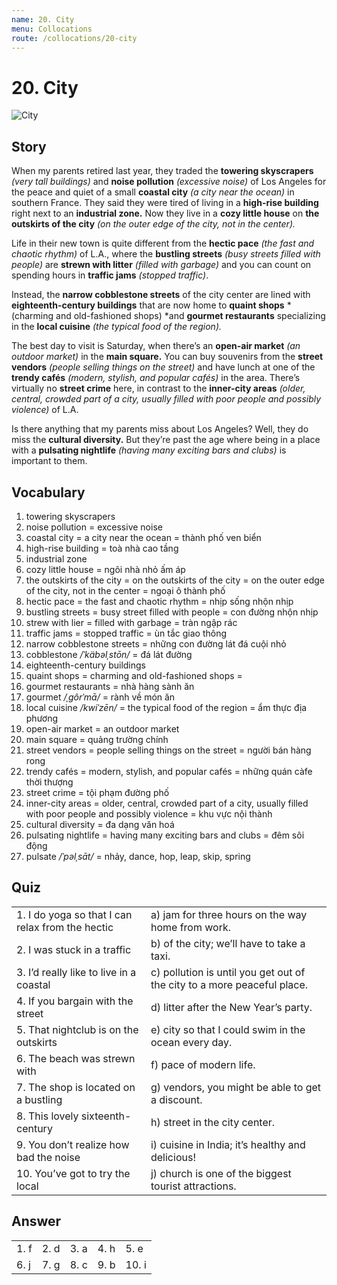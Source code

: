 ```yaml
---
name: 20. City
menu: Collocations
route: /collocations/20-city
---
```



# 20. City

<Image src={cityImg} alt="City" />

## Story

When my parents retired last year, they traded the **towering skyscrapers** _(very tall buildings)_ and **noise pollution** _(excessive noise)_ of Los Angeles for the peace and quiet of a small **coastal city** _(a city near the ocean)_ in southern France. They said they were tired of living in a **high-rise building** right next to an **industrial zone.** Now they live in a **cozy little house** on **the outskirts of the city** _(on the outer edge of the city, not in the center)._

Life in their new town is quite different from the **hectic pace** _(the fast and chaotic rhythm)_ of L.A., where the **bustling streets** _(busy streets filled with people)_ are **strewn with litter** _(filled with garbage)_ and you can count on spending hours in **traffic jams** _(stopped traffic)_.

Instead, the **narrow cobblestone streets** of the city center are lined with **eighteenth-century buildings** that are now home to **quaint shops** *(charming and old-fashioned shops) *and **gourmet restaurants** specializing in the **local cuisine** _(the typical food of the region)._

The best day to visit is Saturday, when there’s an **open-air market** _(an outdoor market)_ in the **main square.** You can buy souvenirs from the **street vendors** _(people selling things on the street)_ and have lunch at one of the **trendy cafés** _(modern, stylish, and popular cafés)_ in the area. There’s virtually no **street crime** here, in contrast to the **inner-city areas** _(older, central, crowded part of a city, usually filled with poor people and possibly violence)_ of L.A.

Is there anything that my parents miss about Los Angeles? Well, they do miss the **cultural diversity.** But they’re past the age where being in a place with a **pulsating nightlife** _(having many exciting bars and clubs)_ is important to them.

## Vocabulary

1. towering skyscrapers
2. noise pollution = excessive noise
3. coastal city = a city near the ocean = thành phố ven biển
4. high-rise building = toà nhà cao tầng
5. industrial zone
6. cozy little house = ngôi nhà nhỏ ấm áp
7. the outskirts of the city = on the outskirts of the city = on the outer edge of the city, not in the center = ngoại ô thành phố
8. hectic pace = the fast and chaotic rhythm = nhịp sống nhộn nhịp
9. bustling streets = busy street filled with people = con đường nhộn nhịp
10. strew with lier = filled with garbage = tràn ngập rác
11. traffic jams = stopped traffic = ùn tắc giao thông
12. narrow cobblestone streets = những con đường lát đá cuội nhỏ
13. cobblestone _/ˈkäbəlˌstōn/_ = đá lát đường
14. eighteenth-century buildings
15. quaint shops = charming and old-fashioned shops =
16. gourmet restaurants = nhà hàng sành ăn
17. gourmet _/ˌgôrˈmā/_ = rành về món ăn
18. local cuisine _/kwiˈzēn/_ = the typical food of the region = ẩm thực địa phương
19. open-air market = an outdoor market
20. main square = quảng trường chính
21. street vendors = people selling things on the street = người bán hàng rong
22. trendy cafés = modern, stylish, and popular cafés = những quán càfe thời thượng
23. street crime = tội phạm đường phố
24. inner-city areas = older, central, crowded part of a city, usually filled with poor people and possibly violence = khu vực nội thành
25. cultural diversity = đa dạng văn hoá
26. pulsating nightlife = having many exciting bars and clubs = đêm sôi động
27. pulsate _/ˈpəlˌsāt/_ = nhảy, dance, hop, leap, skip, spring

## Quiz

|                                                  |                                                                         |
| ------------------------------------------------ | ----------------------------------------------------------------------- |
| 1. I do yoga so that I can relax from the hectic | a) jam for three hours on the way home from work.                       |
| 2. I was stuck in a traffic                      | b) of the city; we’ll have to take a taxi.                              |
| 3. I’d really like to live in a coastal          | c) pollution is until you get out of the city to a more peaceful place. |
| 4. If you bargain with the street                | d) litter after the New Year’s party.                                   |
| 5. That nightclub is on the outskirts            | e) city so that I could swim in the ocean every day.                    |
| 6. The beach was strewn with                     | f) pace of modern life.                                                 |
| 7. The shop is located on a bustling             | g) vendors, you might be able to get a discount.                        |
| 8. This lovely sixteenth-century                 | h) street in the city center.                                           |
| 9. You don’t realize how bad the noise           | i) cuisine in India; it’s healthy and delicious!                        |
| 10. You’ve got to try the local                  | j) church is one of the biggest tourist attractions.                    |

## Answer

|      |      |      |      |       |
| ---- | ---- | ---- | ---- | ----- |
| 1. f | 2. d | 3. a | 4. h | 5. e  |
| 6. j | 7. g | 8. c | 9. b | 10. i |
